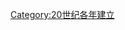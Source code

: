 {{estcat|192|5|1919|1930}}
{{Commons cat|1925 establishments}}
[[Category:20世纪各年建立|Category:20世纪各年建立]]